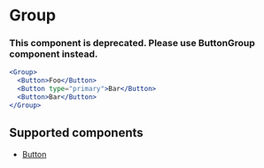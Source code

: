 
# Group
### This component is deprecated. Please use ButtonGroup component instead.

<Documenter component={Group}>

```jsx preview
<Group>
  <Button>Foo</Button>
  <Button type="primary">Bar</Button>
  <Button>Bar</Button>
</Group>
```

</Documenter>


## Supported components

- [Button](../button)
